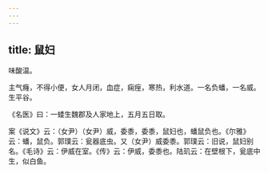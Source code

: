 ```yaml
---
---
---
```

title: 鼠妇
---



味酸温。

主气癃，不得小便，女人月闭，血症，痫痓，寒热，利水道。一名负蟠，一名威。生平谷。

《名医》曰：一蜲生魏郡及人家地上，五月五日取。

案《说文》云：（女尹）（女尹）威，委黍，委黍，鼠妇也，蟠鼠负也。《尔雅》云：蟠，鼠负。郭璞云：瓮器底虫。又（女尹）威委黍。郭璞云：旧说，鼠妇别名。《毛诗》云：伊威在室。《传》云：伊威，委黍也。陆玑云：在壁根下，瓮底中生，似白鱼。